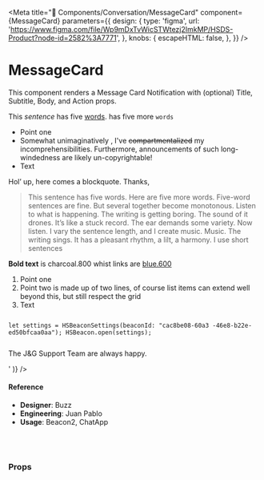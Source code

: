 
<Meta
  title="🧬 Components/Conversation/MessageCard"
  component={MessageCard}
  parameters={{
    design: {
      type: 'figma',
      url:
        'https://www.figma.com/file/Wp9mDxTvWicSTWtezj2ImkMP/HSDS-Product?node-id=2582%3A7771',
    },
    knobs: {
      escapeHTML: false,
    },
  }}
/>

# MessageCard

This component renders a Message Card Notification with (optional) Title, Subtitle, Body, and Action props.

<Preview>
  <Story name="default">
    <MessageCard
      in={boolean('show', true)}
      isMobile={boolean('isMobile', false)}
      isWithBoxShadow={boolean('isWithBoxShadow', true)}
      animationDuration={number('animationDuration', 300)}
      animationEasing={text('animationEasing', 'ease-in-out')}
      animationSequence={text('animationSequence', 'fade up')}
      align={select('Align', { Right: 'right', Left: 'left' }, 'right')}
      subtitle={text('Subtitle', 'The J&G Team is here')}
      title={text('Title', 'Need help?')}
      body={text(
        'Body',
        '<p>This <i>sentence</i> has five <u>words</u>. has five more <code class="inline-code">words</code></p><ul> <li>Point one</li><li>Somewhat unimaginatively , I&#39;ve <s>compartmentalized</s> my incomprehensibilities. Furthermore, announcements of such long-windedness are likely un-copyrightable!</li><li>Text</li></ul><p>Hol’ up, here comes a blockquote. Thanks,</p><blockquote> <p>This sentence has five words. Here are five more words. Five-word sentences are fine. But several together become monotonous. Listen to what is happening. The writing is getting boring. The sound of it drones. It’s like a stuck record. The ear demands some variety. Now listen. I vary the sentence length, and I create music. Music. The writing sings. It has a pleasant rhythm, a lilt, a harmony. I use short sentences</p></blockquote><p><b>Bold text</b> is charcoal.800 whist links are <a href="https://www.google.com/">blue.600</a></p><ol> <li>Point one</li><li>Point two is made up of two lines, of course list items can extend well beyond this, but still respect the grid</li><li>Text</li></ol><pre><code><p>let settings = HSBeaconSettings(beaconId: "cac8be08-60a3 -46e8-b22e-ed50bfcaa0aa"); HSBeacon.open(settings);</p></code></pre><p>The J&amp;G Support Team are always happy.</p>'
      )}
    />
  </Story>
</Preview>

#### Reference

- **Designer**: Buzz
- **Engineering**: Juan Pablo
- **Usage**: Beacon2, ChatApp

<br />
<br />

### Props

<Props of={MessageCard} />
